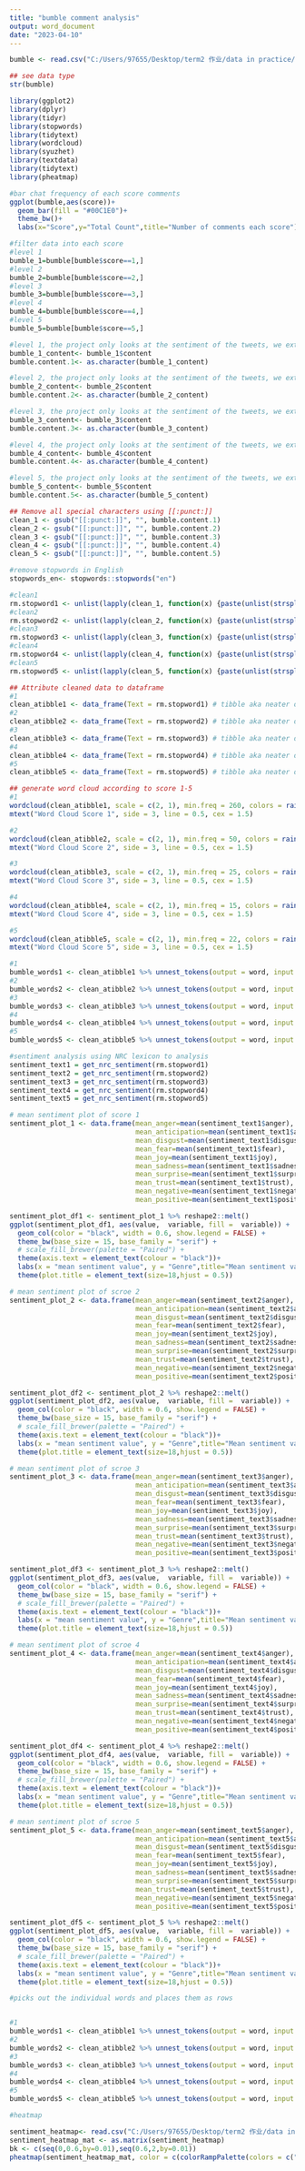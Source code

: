 ---
title: "bumble comment analysis"
output: word_document
date: "2023-04-10"
---

```{r}
bumble <- read.csv("C:/Users/97655/Desktop/term2 作业/data in practice/bumble_google_play_reviews_analysis.csv",stringsAsFactors = T)
```

```{r}
## see data type
str(bumble)
```


```{r}
library(ggplot2)
library(dplyr)
library(tidyr)
library(stopwords)
library(tidytext)
library(wordcloud)
library(syuzhet)
library(textdata)
library(tidytext)
library(pheatmap)
```



```{r}
#bar chat frequency of each score comments
ggplot(bumble,aes(score))+
  geom_bar(fill = "#00C1E0")+
  theme_bw()+
  labs(x="Score",y="Total Count",title="Number of comments each score")+theme(plot.title = element_text(size=18,hjust = 0.5))
```
```{r}
#filter data into each score
#level 1
bumble_1=bumble[bumble$score==1,]
#level 2
bumble_2=bumble[bumble$score==2,]
#level 3 
bumble_3=bumble[bumble$score==3,]
#level 4
bumble_4=bumble[bumble$score==4,]
#level 5
bumble_5=bumble[bumble$score==5,]

```

```{r}
#level 1, the project only looks at the sentiment of the tweets, we extract only the variable 'content':
bumble_1_content<- bumble_1$content
bumble.content.1<- as.character(bumble_1_content)

#level 2, the project only looks at the sentiment of the tweets, we extract only the variable 'content':
bumble_2_content<- bumble_2$content
bumble.content.2<- as.character(bumble_2_content)

#level 3, the project only looks at the sentiment of the tweets, we extract only the variable 'content':
bumble_3_content<- bumble_3$content
bumble.content.3<- as.character(bumble_3_content)

#level 4, the project only looks at the sentiment of the tweets, we extract only the variable 'content':
bumble_4_content<- bumble_4$content
bumble.content.4<- as.character(bumble_4_content)

#level 5, the project only looks at the sentiment of the tweets, we extract only the variable 'content':
bumble_5_content<- bumble_5$content
bumble.content.5<- as.character(bumble_5_content)


```
```{r}
## Remove all special characters using [[:punct:]]
clean_1 <- gsub("[[:punct:]]", "", bumble.content.1)
clean_2 <- gsub("[[:punct:]]", "", bumble.content.2)
clean_3 <- gsub("[[:punct:]]", "", bumble.content.3)
clean_4 <- gsub("[[:punct:]]", "", bumble.content.4)
clean_5 <- gsub("[[:punct:]]", "", bumble.content.5)
```


```{r}
#remove stopwords in English
stopwords_en<- stopwords::stopwords("en")
```

```{r}
#clean1
rm.stopword1 <- unlist(lapply(clean_1, function(x) {paste(unlist(strsplit(x, " "))[!(unlist(strsplit(x, " ")) %in% stopwords_en)], collapse=" ")}))
#clean2
rm.stopword2 <- unlist(lapply(clean_2, function(x) {paste(unlist(strsplit(x, " "))[!(unlist(strsplit(x, " ")) %in% stopwords_en)], collapse=" ")}))
#clean3
rm.stopword3 <- unlist(lapply(clean_3, function(x) {paste(unlist(strsplit(x, " "))[!(unlist(strsplit(x, " ")) %in% stopwords_en)], collapse=" ")}))
#clean4
rm.stopword4 <- unlist(lapply(clean_4, function(x) {paste(unlist(strsplit(x, " "))[!(unlist(strsplit(x, " ")) %in% stopwords_en)], collapse=" ")}))
#clean5
rm.stopword5 <- unlist(lapply(clean_5, function(x) {paste(unlist(strsplit(x, " "))[!(unlist(strsplit(x, " ")) %in% stopwords_en)], collapse=" ")}))

```

```{r}
## Attribute cleaned data to dataframe
#1
clean_atibble1 <- data_frame(Text = rm.stopword1) # tibble aka neater data frame
#2
clean_atibble2 <- data_frame(Text = rm.stopword2) # tibble aka neater data frame
#3
clean_atibble3 <- data_frame(Text = rm.stopword3) # tibble aka neater data frame
#4
clean_atibble4 <- data_frame(Text = rm.stopword4) # tibble aka neater data frame
#5
clean_atibble5 <- data_frame(Text = rm.stopword5) # tibble aka neater data frame

```

```{r}
## generate word cloud according to score 1-5
#1
wordcloud(clean_atibble1, scale = c(2, 1), min.freq = 260, colors = rainbow(30))
mtext("Word Cloud Score 1", side = 3, line = 0.5, cex = 1.5)

```

```{r}
#2
wordcloud(clean_atibble2, scale = c(2, 1), min.freq = 50, colors = rainbow(30))
mtext("Word Cloud Score 2", side = 3, line = 0.5, cex = 1.5)

```

```{r}
#3
wordcloud(clean_atibble3, scale = c(2, 1), min.freq = 25, colors = rainbow(30))
mtext("Word Cloud Score 3", side = 3, line = 0.5, cex = 1.5)
```
```{r}
#4
wordcloud(clean_atibble4, scale = c(2, 1), min.freq = 15, colors = rainbow(30))
mtext("Word Cloud Score 4", side = 3, line = 0.5, cex = 1.5)
```
```{r}
#5
wordcloud(clean_atibble5, scale = c(2, 1), min.freq = 22, colors = rainbow(30))
mtext("Word Cloud Score 5", side = 3, line = 0.5, cex = 1.5)
```



```{r}
#1
bumble_words1 <- clean_atibble1 %>% unnest_tokens(output = word, input = Text)
#2
bumble_words2 <- clean_atibble2 %>% unnest_tokens(output = word, input = Text)
#3
bumble_words3 <- clean_atibble3 %>% unnest_tokens(output = word, input = Text)
#4
bumble_words4 <- clean_atibble4 %>% unnest_tokens(output = word, input = Text)
#5
bumble_words5 <- clean_atibble5 %>% unnest_tokens(output = word, input = Text)

```

```{r}
#sentiment analysis using NRC lexicon to analysis
sentiment_text1 = get_nrc_sentiment(rm.stopword1)
sentiment_text2 = get_nrc_sentiment(rm.stopword2)
sentiment_text3 = get_nrc_sentiment(rm.stopword3)
sentiment_text4 = get_nrc_sentiment(rm.stopword4)
sentiment_text5 = get_nrc_sentiment(rm.stopword5)
```


```{r}
# mean sentiment plot of score 1
sentiment_plot_1 <- data.frame(mean_anger=mean(sentiment_text1$anger),
                               mean_anticipation=mean(sentiment_text1$anticipation),
                               mean_disgust=mean(sentiment_text1$disgust),
                               mean_fear=mean(sentiment_text1$fear),
                               mean_joy=mean(sentiment_text1$joy),
                               mean_sadness=mean(sentiment_text1$sadness),
                               mean_surprise=mean(sentiment_text1$surprise),
                               mean_trust=mean(sentiment_text1$trust),
                               mean_negative=mean(sentiment_text1$negative),
                               mean_positive=mean(sentiment_text1$positive))

sentiment_plot_df1 <- sentiment_plot_1 %>% reshape2::melt() 
ggplot(sentiment_plot_df1, aes(value,  variable, fill =  variable)) + 
  geom_col(color = "black", width = 0.6, show.legend = FALSE) + 
  theme_bw(base_size = 15, base_family = "serif") + 
  # scale_fill_brewer(palette = "Paired") + 
  theme(axis.text = element_text(colour = "black"))+
  labs(x = "mean sentiment value", y = "Genre",title="Mean sentiment value of score 1")+
  theme(plot.title = element_text(size=18,hjust = 0.5))

```

```{r}
# mean sentiment plot of scroe 2
sentiment_plot_2 <- data.frame(mean_anger=mean(sentiment_text2$anger),
                               mean_anticipation=mean(sentiment_text2$anticipation),
                               mean_disgust=mean(sentiment_text2$disgust),
                               mean_fear=mean(sentiment_text2$fear),
                               mean_joy=mean(sentiment_text2$joy),
                               mean_sadness=mean(sentiment_text2$sadness),
                               mean_surprise=mean(sentiment_text2$surprise),
                               mean_trust=mean(sentiment_text2$trust),
                               mean_negative=mean(sentiment_text2$negative),
                               mean_positive=mean(sentiment_text2$positive))

sentiment_plot_df2 <- sentiment_plot_2 %>% reshape2::melt() 
ggplot(sentiment_plot_df2, aes(value,  variable, fill =  variable)) + 
  geom_col(color = "black", width = 0.6, show.legend = FALSE) + 
  theme_bw(base_size = 15, base_family = "serif") + 
  # scale_fill_brewer(palette = "Paired") + 
  theme(axis.text = element_text(colour = "black"))+
  labs(x = "mean sentiment value", y = "Genre",title="Mean sentiment value of score 2")+
  theme(plot.title = element_text(size=18,hjust = 0.5))
```
```{r}
# mean sentiment plot of scroe 3
sentiment_plot_3 <- data.frame(mean_anger=mean(sentiment_text3$anger),
                               mean_anticipation=mean(sentiment_text3$anticipation),
                               mean_disgust=mean(sentiment_text3$disgust),
                               mean_fear=mean(sentiment_text3$fear),
                               mean_joy=mean(sentiment_text3$joy),
                               mean_sadness=mean(sentiment_text3$sadness),
                               mean_surprise=mean(sentiment_text3$surprise),
                               mean_trust=mean(sentiment_text3$trust),
                               mean_negative=mean(sentiment_text3$negative),
                               mean_positive=mean(sentiment_text3$positive))

sentiment_plot_df3 <- sentiment_plot_3 %>% reshape2::melt() 
ggplot(sentiment_plot_df3, aes(value,  variable, fill =  variable)) + 
  geom_col(color = "black", width = 0.6, show.legend = FALSE) + 
  theme_bw(base_size = 15, base_family = "serif") + 
  # scale_fill_brewer(palette = "Paired") + 
  theme(axis.text = element_text(colour = "black"))+
  labs(x = "mean sentiment value", y = "Genre",title="Mean sentiment value of score 3")+
  theme(plot.title = element_text(size=18,hjust = 0.5))
```
```{r}
# mean sentiment plot of scroe 4
sentiment_plot_4 <- data.frame(mean_anger=mean(sentiment_text4$anger),
                               mean_anticipation=mean(sentiment_text4$anticipation),
                               mean_disgust=mean(sentiment_text4$disgust),
                               mean_fear=mean(sentiment_text4$fear),
                               mean_joy=mean(sentiment_text4$joy),
                               mean_sadness=mean(sentiment_text4$sadness),
                               mean_surprise=mean(sentiment_text4$surprise),
                               mean_trust=mean(sentiment_text4$trust),
                               mean_negative=mean(sentiment_text4$negative),
                               mean_positive=mean(sentiment_text4$positive))

sentiment_plot_df4 <- sentiment_plot_4 %>% reshape2::melt() 
ggplot(sentiment_plot_df4, aes(value,  variable, fill =  variable)) + 
  geom_col(color = "black", width = 0.6, show.legend = FALSE) + 
  theme_bw(base_size = 15, base_family = "serif") + 
  # scale_fill_brewer(palette = "Paired") + 
  theme(axis.text = element_text(colour = "black"))+
  labs(x = "mean sentiment value", y = "Genre",title="Mean sentiment value of score 4")+
  theme(plot.title = element_text(size=18,hjust = 0.5))
```

```{r}
# mean sentiment plot of scroe 5
sentiment_plot_5 <- data.frame(mean_anger=mean(sentiment_text5$anger),
                               mean_anticipation=mean(sentiment_text5$anticipation),
                               mean_disgust=mean(sentiment_text5$disgust),
                               mean_fear=mean(sentiment_text5$fear),
                               mean_joy=mean(sentiment_text5$joy),
                               mean_sadness=mean(sentiment_text5$sadness),
                               mean_surprise=mean(sentiment_text5$surprise),
                               mean_trust=mean(sentiment_text5$trust),
                               mean_negative=mean(sentiment_text5$negative),
                               mean_positive=mean(sentiment_text5$positive))

sentiment_plot_df5 <- sentiment_plot_5 %>% reshape2::melt() 
ggplot(sentiment_plot_df5, aes(value,  variable, fill =  variable)) + 
  geom_col(color = "black", width = 0.6, show.legend = FALSE) + 
  theme_bw(base_size = 15, base_family = "serif") + 
  # scale_fill_brewer(palette = "Paired") + 
  theme(axis.text = element_text(colour = "black"))+
  labs(x = "mean sentiment value", y = "Genre",title="Mean sentiment value of score 5")+
  theme(plot.title = element_text(size=18,hjust = 0.5))
```
```{r}
#picks out the individual words and places them as rows


#1
bumble_words1 <- clean_atibble1 %>% unnest_tokens(output = word, input = Text)
#2
bumble_words2 <- clean_atibble2 %>% unnest_tokens(output = word, input = Text)
#3
bumble_words3 <- clean_atibble3 %>% unnest_tokens(output = word, input = Text)
#4
bumble_words4 <- clean_atibble4 %>% unnest_tokens(output = word, input = Text)
#5
bumble_words5 <- clean_atibble5 %>% unnest_tokens(output = word, input = Text)

```



```{r}
#heatmap 

sentiment_heatmap<- read.csv("C:/Users/97655/Desktop/term2 作业/data in practice/sentiment_plot_total.csv",row.names ='x')
sentiment_heatmap_mat <- as.matrix(sentiment_heatmap)
bk <- c(seq(0,0.6,by=0.01),seq(0.6,2,by=0.01))
pheatmap(sentiment_heatmap_mat, color = c(colorRampPalette(colors = c("#00C1E0","white"))(length(bk)/2),colorRampPalette(colors = c("white","pink"))(length(bk)/2)),main = "Heatmap of sentiment value score 1-5")
```




